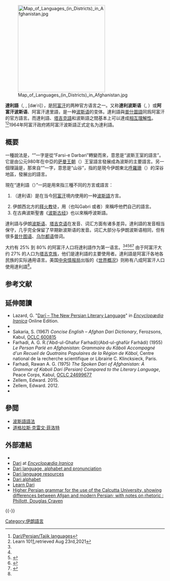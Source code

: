 {{NoteTA |G1=Country |1=zh-cn:达里;zh-tw:達利;}}
{{Infobox language
|name=達利語
|nativename={{lang|prs|دری}}
|image=Dari.png
|imagesize=100px
|imagecaption=以[[波斯字母系統|波斯字母]]寫的「達利語」一詞<br/>（字體為[[波斯體|波斯體]]）
|pronunciation=[{{IPA|dæˈɾi|}}]
|states={{flag|Afghanistan}}
|region=
|speakers= {{sigfig|1246|3}}萬
|date=2000–2011
|ref=e18
|speakers2=為阿富汗50%人口<ref name="CIA">{{cite web |url=https://www.cia.gov/library/publications/the-world-factbook/fields/2098.html?countryName=Afghanistan&countryCode=af&regionCode=sas&#af |title=CIA – The World Factbook, "Afghanistan", Updated on 8 July 2010 |publisher=Cia.gov |date= |accessdate=19 August 2013 |archive-url=https://web.archive.org/web/20131015094344/https://www.cia.gov/library/publications/the-world-factbook/fields/2098.html?countryName=Afghanistan&countryCode=af&regionCode=sas&#af |archive-date=2013-10-15 |dead-url=yes }}</ref><ref name="AFGHANISTAN v. Languages">{{cite web|author=|url=http://www.iranicaonline.org/articles/afghanistan-v-languages |title=Afghanistan v. Languages|quote=Persian (2) is the language most spoken in Afghanistan. The native tongue of twenty five percent of the population ... |publisher=[[Encyclopædia_Iranica|Encyclopædia Iranica]], online ed.|work=Ch. M. Kieffer|accessdate=10 December 2010}}</ref><ref name="UCLA">{{cite web |author= |url=http://www.lmp.ucla.edu/Profile.aspx?LangID=191&menu=004 |title=Dari |publisher=[[University_of_California,_Los_Angeles|University of California, Los Angeles]] |work=UCLA International Institute: Center for World Languages |accessdate=10 December 2010 |archive-url=https://web.archive.org/web/20110605045226/http://www.lmp.ucla.edu/Profile.aspx?LangID=191&menu=004# |archive-date=2011-06-05 |dead-url=yes }}</ref>
|familycolor=Indo-European
|fam1 = [[印欧语系|印欧语系]]
|fam2=[[印度-伊朗語族|印度-伊朗語族]]
|fam3=[[伊朗語支|伊朗語支]]
|fam4={{le|西伊朗語支|Western Iranian languages}}
|fam5={{le|西南伊朗語支|Southwestern Iranian languages}}
|fam6=[[波斯語|波斯語]]
|dialects=
|script=[[波斯體|波斯體]]
|nation={{AFG}}
|agency={{le|阿富汗科學院|Academy of Sciences of Afghanistan}}
|lingua=58-AAC-ce (Dari) + 58-AAC-cdo & cdp (Hazaragi) + 58-AAC-ck (Aimaq)
|lc1=prs|ld1=Dari, Afghan Persian
|lc2=aiq|ld2=[[Aimaq_dialect|Aimaq]]
|lc3=haz|ld3=[[哈扎拉吉語|哈扎拉吉語]]
|glotto=dari1249
|glottoname=Dari
|glotto2=aima1241
|glottoname2=Aimaq
|glotto3=haza1239
|glottoname3=Hazaragi
|notice=IPA
}}
[[File:Map_of_Languages_(in_Districts)_in_Afghanistan.jpg|275px]]

'''達利語'''（{{lang|fa|درى}}, {{transl|prs|D[[æ|æ]]ri}}, [dæˈɾi]），是[[阿富汗|阿富汗]]的两种官方语言之一。又称'''達利波斯语'''（{{lang|prs|فارسی دری}}, {{transl|prs|Farsi-ye Dæri}}）或'''阿富汗波斯语'''、阿富汗達里語，是一种[[波斯语|波斯语]]的变体。達利語與[[普什圖語|普什圖語]]同爲阿富汗的官方語言。而達利語、[[塔吉克語|塔吉克語]]和波斯語之間基本上可以達成[[相互理解性|相互理解性]]。<ref name=DariPersianTajik>[http://www.ucis.pitt.edu/nceeer/2005_817_17g_Beeman.pdf Dari/Persian/Tajik languages]</ref><ref>Learn 101[http://learn101.org/dari.php],retrieved Aug 23rd,2021</ref>1964年阿富汗政府將阿富汗波斯語正式定名为達利語。

== 概要 ==
一種說法是，“{{lang|fa|درى}}”一字是從“Farsi-e Darbari”轉變而來，意思是“波斯王室的語言”。它是由公元980年在中亞的[[萨曼王朝|萨曼王朝]]（{{lang|fa|سامانیان}}）王室語言發展成為波斯的主要語言。另一個理論是，那來自“{{lang|fa|درعا}}”一字，意思是“山谷”，指的是現今伊朗東北[[呼罗珊省|呼羅珊]]（{{lang|fa|خراسان}}）的深谷地區，發展出的語言。

現在“達利語（{{lang|fa|درى}}）”一詞是用來指三種不同的方言或語言：
# {{lang|fa|درى}}（達利语）是在当今[[阿富汗|阿富汗]]境内使用的一种[[波斯語|波斯語]]方言。
# 伊朗西北方的[[拜火教|拜火教]]徒，用{{lang|fa|درى}}（也叫Gabri 或者{{lang|fa|درى}}）來稱呼他們自己的語言。 
# 在古典波斯聖書《[[波斯古经|波斯古经]]》也以{{lang|fa|درى}}來稱呼波斯語。

達利語与伊朗[[波斯语|波斯语]]、[[塔吉克语|塔吉克语]]在发音、词汇方面有诸多差异。達利語的发音相当保守，几乎完全保留了早期新波斯语的发音。词汇大部分与伊朗波斯语相同，但有很多[[普什图语|普什图语]]、[[乌尔都语|乌尔都语]]借词。

大约有 25% 到 80% 的阿富汗人口将達利語作为第一语言。<ref name="CIA" /><ref name="UCLA" /><ref name="AFGHANISTAN v. Languages quote">{{cite web|url=http://www.iranicaonline.org/articles/afghanistan-v-languages |title=AFGHANISTAN v. Languages|quote=''Persian (2) is the language most spoken in Afghanistan. The native tongue of twenty five percent of the population ...''|publisher=[[Encyclopædia_Iranica|Encyclopædia Iranica]], online ed. |work=Ch. M. Kieffer|access-date=10 December 2010}}</ref><ref name="Ethnologue">{{cite web |url=http://www.ethnologue.com/14/show_country.asp?name=Afghanistan |title=Languages of Afghanistan |work=[[SIL_International|SIL International]] |publisher=[[Ethnologue|Ethnologue]]: Languages of the World |year=2005 |access-date=16 September 2010 |url-status=dead |archive-url=https://web.archive.org/web/20090130093407/http://www.ethnologue.com/14/show_country.asp?name=Afghanistan |archive-date=30 January 2009 }}</ref><ref name="Dari-language">{{cite encyclopedia |url=http://www.britannica.com/EBchecked/topic/151550/Dari-language |title=Dari language |encyclopedia=[[Encyclopædia_Britannica|Encyclopædia Britannica]] Online|access-date=7 December 2010}}</ref> 由于阿富汗大约 27% 的人口为[[塔吉克族|塔吉克族]]，他们是達利語的主要使用者。達利語是阿富汗各地各民族的实际通用语言。美国[[中央情报局|中央情报局]]出版的《[[世界概况|世界概况]]》则称有八成阿富汗人口使用達利語<ref name="CIA" />。

== 参考文献 ==
{{Reflist|25em}}

==延伸閱讀==
{{refbegin|2}}
* Lazard, G. "[http://www.iranicaonline.org/articles/dari Darī – The New Persian Literary Language]" in ''[[Encyclopædia_Iranica|Encyclopædia Iranica]]'' Online Edition.
* {{cite book|last=Phillott|first=Douglas Craven|authorlink= 道格拉斯·克雷文·菲洛特|title=Higher Persian grammar for the use of the Calcutta University, showing differences between Afgan and modern Persian; with notes on rhetoric|url=https://archive.org/details/higherpersiangra00philuoft|date=1919|location=Calcutta|publisher=Baptist Mission Press|isbn=|pages=}}
* Sakaria, S. (1967) ''Concise English – Afghan Dari Dictionary'', Ferozsons, Kabul, [http://worldcat.org/oclc/600815 OCLC 600815]
* Farhadi, A. G. R.('Abd-ul-Ghafur Farhadi)(Abd-ul-ghafûr Farhâdi) (1955) ''Le Persan Parlé en Afghanistan: Grammaire du Kâboli Accompagné d'un Recueil de Quatrains Populaires de la Région de Kâbol'',  Centre national de la recherche scientifique or Librairie C. Klincksieck, Paris.
* Farhadi, Rawan A. G. (1975) ''The Spoken Dari of Afghanistan: A Grammar of Kaboli Dari (Persian) Compared to the Literary Language'', Peace Corps, Kabul, [http://worldcat.org/oclc/24699677 OCLC 24699677]
* Zellem, Edward. 2015. {{cite web|url=http://www.afghanproverbs.com|title=''Zarbul Masalha: 151 Afghan Dari Proverbs'', 3rd edition|publisher=Charleston: CreateSpace}}
* Zellem, Edward. 2012. {{cite web|url=http://www.afghanproverbs.com|title=''Afghan Proverbs Illustrated''|publisher=Charleston: CreateSpace}}
* {{cite book|last=|first=|title=Introduction to Alphabet of Dali language  |url=https://archive.org/details/azu_acku_pk6874_qaaf42_1365 |date=1979 |location= |publisher= |isbn= |pages=}}
{{refend}}

==參閲==
*[[波斯語語法|波斯語語法]]
*[[道格拉斯·克雷文·菲洛特|道格拉斯·克雷文·菲洛特]]

==外部連結==
{{div col|2}}
* {{Britannica|151550|Dari}}
* [http://www.iranicaonline.org/articles/dari Dari] at ''[[Encyclopædia_Iranica|Encyclopædia Iranica]]''
* [http://www.omniglot.com/writing/dari.htm Dari language, alphabet and pronunciation]
* [http://www.kodakan.se/books.php Dari language resources]
* [http://www.afghan-web.com/language/dari.html Dari alphabet]
* [http://learn101.org/dari.php Learn Dari]
* [https://archive.org/details/higherpersiangra00philuoft/page/828/mode/2up Higher Persian grammar for the use of the Calcutta University, showing differences between Afgan and modern Persian; with notes on rhetoric : Phillott, Douglas Craven]
{{div col end}}
{{-}}
{{伊朗語支|state=collapsed}}
{{阿富汗语言|state=collapsed}}
{{Persian language|state=collapsed}}

{{Authority control}}
{{DEFAULTSORT:D}}
[[Category:伊朗語言|Category:伊朗語言]]
